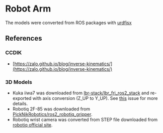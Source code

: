 

<Meta of={Stories} />

# Robot Arm

The models were converted from ROS packages with [urdfjsx](https://github.com/wty-andrew/urdfjsx)

## References

### CCDIK

- [https://zalo.github.io/blog/inverse-kinematics/](https://zalo.github.io/blog/inverse-kinematics/)

### 3D Models

- Kuka iiwa7 was downloaded from [lbr-stack/lbr_fri_ros2_stack](https://github.com/lbr-stack/lbr_fri_ros2_stack)  and re-exported with axis conversion (Z_UP to Y_UP). See [this](https://github.com/mrdoob/three.js/issues/24289) issue for more details.
- Robotiq 2F-85 was downloaded from [PickNikRobotics/ros2_robotiq_gripper](https://github.com/PickNikRobotics/ros2_robotiq_gripper).
- Robotiq wrist camera was converted from STEP file downloaded from [robotiq official site](https://robotiq.com/support).
